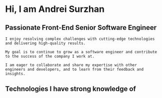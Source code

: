 

<MyImage/>

# Hi, I am Andrei Surzhan

## Passionate Front-End Senior Software Engineer

```
I enjoy resolving complex challenges with cutting-edge technologies
and delivering high-quality results.
```

```
My goal is to continue to grow as a software engineer and contribute
to the success of the company I work at.
 ```

```
I am eager to collaborate and share my expertise with other
engineers and developers, and to learn from their feedback and
insights.
 ```

## Technologies I have strong knowledge of


<FrameworkList/>

